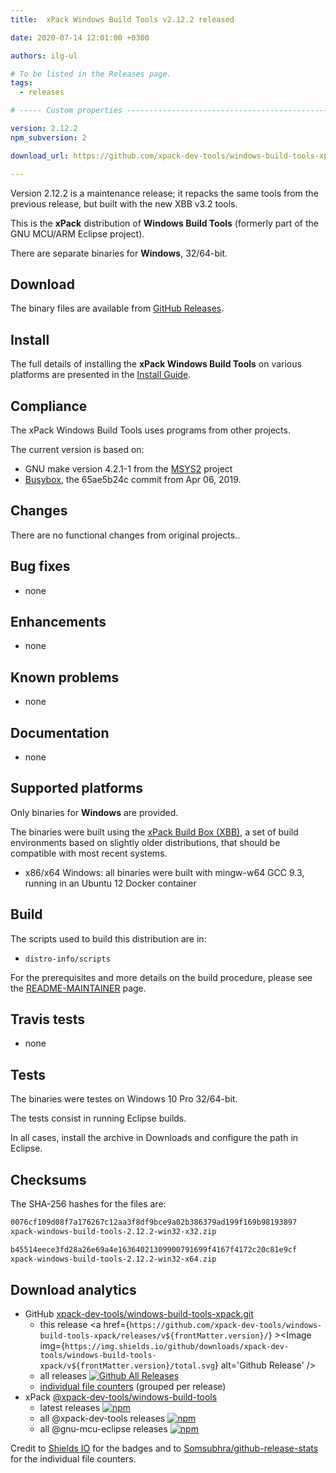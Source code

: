 ```yaml
---
title:  xPack Windows Build Tools v2.12.2 released

date: 2020-07-14 12:01:00 +0300

authors: ilg-ul

# To be listed in the Releases page.
tags:
  - releases

# ----- Custom properties -----------------------------------------------------

version: 2.12.2
npm_subversion: 2

download_url: https://github.com/xpack-dev-tools/windows-build-tools-xpack/releases/tag/v2.12.2/

---
```


Version 2.12.2 is a maintenance release; it repacks the same tools from the previous release, but built with the new XBB v3.2 tools.

<!-- truncate -->


This is the **xPack** distribution of **Windows Build Tools** (formerly part
of the GNU MCU/ARM Eclipse project).

There are separate binaries for **Windows**, 32/64-bit.

## Download

The binary files are available from <a href={frontMatter.download_url}>GitHub Releases</a>.

## Install

The full details of installing the **xPack Windows Build Tools** on various platforms
are presented in the [Install Guide](/docs/install/).

## Compliance

The xPack Windows Build Tools uses programs from other projects.

The current version is based on:

- GNU make version 4.2.1-1 from the [MSYS2](https://sourceforge.net/projects/msys2/) project
- [Busybox](https://github.com/rmyorston/busybox-w32), the 65ae5b24c commit from Apr 06, 2019.

## Changes

There are no functional changes from original projects..

## Bug fixes

- none

## Enhancements

- none

## Known problems

- none

## Documentation

- none

## Supported platforms

Only binaries for **Windows** are provided.

The binaries were built using the
[xPack Build Box (XBB)](https://github.com/xpack/xpack-build-box), a set
of build environments based on slightly older distributions, that should be
compatible with most recent systems.

- x86/x64 Windows: all binaries were built with mingw-w64 GCC 9.3, running in an
  Ubuntu 12 Docker container

## Build

The scripts used to build this distribution are in:

- `distro-info/scripts`

For the prerequisites and more details on the build procedure, please see the
[README-MAINTAINER](https://github.com/xpack-dev-tools/windows-build-tools-xpack/blob/xpack/README-MAINTAINER.md) page.

## Travis tests

- none

## Tests

The binaries were testes on Windows 10 Pro 32/64-bit.

The tests consist in running Eclipse builds.

In all cases, install the archive in Downloads and configure the path
in Eclipse.

## Checksums

The SHA-256 hashes for the files are:

```txt
0076cf109d08f7a176267c12aa3f8df9bce9a02b386379ad199f169b98193897
xpack-windows-build-tools-2.12.2-win32-x32.zip

b45514eece3fd28a26e69a4e16364021309900791699f4167f4172c20c81e9cf
xpack-windows-build-tools-2.12.2-win32-x64.zip
```

## Download analytics

- GitHub [xpack-dev-tools/windows-build-tools-xpack.git](https://github.com/xpack-dev-tools/windows-build-tools-xpack/)
  - this release <a href={`https://github.com/xpack-dev-tools/windows-build-tools-xpack/releases/v${frontMatter.version}/`} ><Image img={`https://img.shields.io/github/downloads/xpack-dev-tools/windows-build-tools-xpack/v${frontMatter.version}/total.svg`} alt='Github Release' /></a>
  - all releases [![Github All Releases](https://img.shields.io/github/downloads/xpack-dev-tools/windows-build-tools-xpack/total.svg)](https://github.com/xpack-dev-tools/windows-build-tools-xpack/releases/)
  - [individual file counters](https://somsubhra.github.io/github-release-stats/?username=xpack-dev-tools&repository=windows-build-tools-xpack) (grouped per release)
- xPack [@xpack-dev-tools/windows-build-tools](https://github.com/xpack-dev-tools/windows-build-tools-xpack/)
  - latest releases [![npm](https://img.shields.io/npm/dw/@xpack-dev-tools/windows-build-tools.svg)](https://www.npmjs.com/package/@xpack-dev-tools/windows-build-tools/)
  - all @xpack-dev-tools releases [![npm](https://img.shields.io/npm/dt/@xpack-dev-tools/windows-build-tools.svg)](https://www.npmjs.com/package/@xpack-dev-tools/windows-build-tools/)
  - all @gnu-mcu-eclipse releases [![npm](https://img.shields.io/npm/dt/@gnu-mcu-eclipse/windows-build-tools.svg)](https://www.npmjs.com/package/@gnu-mcu-eclipse/windows-build-tools/)

Credit to [Shields IO](https://shields.io) for the badges and to
[Somsubhra/github-release-stats](https://github.com/Somsubhra/github-release-stats)
for the individual file counters.
